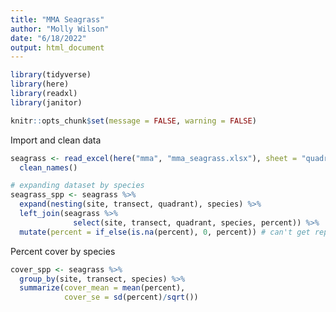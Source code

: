 ```yaml
---
title: "MMA Seagrass"
author: "Molly Wilson"
date: "6/18/2022"
output: html_document
---
```


```r
library(tidyverse)
library(here) 
library(readxl) 
library(janitor)

knitr::opts_chunk$set(message = FALSE, warning = FALSE)
```

Import and clean data
```r
seagrass <- read_excel(here("mma", "mma_seagrass.xlsx"), sheet = "quadrants") %>%  
  clean_names()

# expanding dataset by species
seagrass_spp <- seagrass %>%
  expand(nesting(site, transect, quadrant), species) %>%
  left_join(seagrass %>%
              select(site, transect, quadrant, species, percent)) %>%
  mutate(percent = if_else(is.na(percent), 0, percent)) # can't get replace_na to work so using this instead
```

Percent cover by species
```r
cover_spp <- seagrass %>%
  group_by(site, transect, species) %>%
  summarize(cover_mean = mean(percent),
            cover_se = sd(percent)/sqrt())
```



